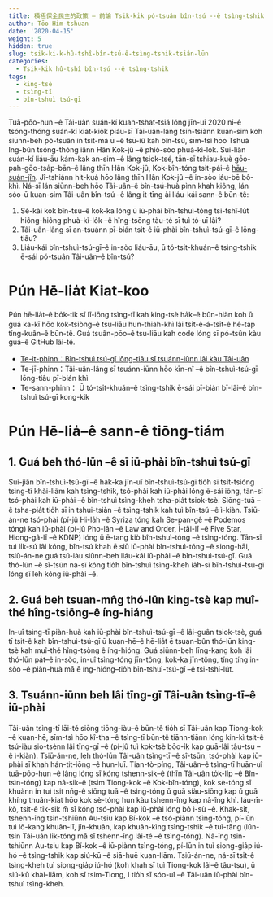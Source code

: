 ```yaml
---
title: 積極保全民主的政策 – 前論 Tsik-ki̍k pó-tsuân bîn-tsú --ê tsìng-tshik – Tsiân-lūn
author: Tōo Him-tshuan
date: '2020-04-15'
weight: 5
hidden: true
slug: tsik-ki-k-hû-tshî-bîn-tsú-ê-tsìng-tshik-tsiân-lūn
categories:
  - Tsik-ki̍k hû-tshî bîn-tsú --ê tsìng-tshik
tags:
  - king-tsè
  - tsìng-tī
  - bîn-tshuì tsú-gī
---
```


Tuā-pōo-hun --ê Tâi-uân suán-kí kuan-tshat-tsiá lóng jīn-uî 2020 nî--ê tsóng-thóng suán-kí kiat-kio̍k piáu-sī Tâi-uân-lâng tsin-tsiànn kuan-sim koh siūnn-beh pó-tsuân in tsit-má ū --ê tsū-iû kah bîn-tsú, sīm-tsì hōo Tshuà Ing-bûn tsóng-thóng iânn Hân Kok-jû --ê phiò-sòo phuà-kì-lo̍k. Sui-liân suán-kí liáu-āu kám-kak an-sim --ê lâng tsiok-tsé, tān-sī tshiau-kuè gōo-pah-gōo-tsa̍p-bān--ê lâng thīn Hân Kok-jû, Kok-bîn-tóng tsit-pái--ê [hāu-suán-jîn](https://www.bloomberg.com/graphics/2020-taiwan-election-results/). Jî-tshiánn hit-kuá hōo lâng thīn Hân Kok-jû --ê in-sòo iáu-bē bô-khì. Ná-sī lán siūnn-beh hōo Tâi-uân--ê bîn-tsú-huà pìnn khah kiông, lán sóo-ū kuan-sim Tâi-uân bîn-tsú --ê lâng it-tīng ài liáu-kái sann-ê būn-tê:

1.	Sè-kài kok bîn-tsú--ê kok-ka lóng ū iū-phài bîn-tshuì-tóng tsi-tshî-lu̍t hiông-hiông phuà-kì-lo̍k --ê hîng-tsōng tàu-té sī tuì tó-uī lâi?
2.	Tâi-uân-lâng sī an-tsuánn pī-bián tsit-ê iū-phài bîn-tshuì-tsú-gī--ê lōng-tiâu?
3.	Liáu-kái bîn-tshuì-tsú-gī--ê in-sòo liáu-āu, ū tó-tsi̍t-khuán--ê tsìng-tshik ē-sái pó-tsuân Tâi-uân--ê bîn-tsú?

# Pún Hē-lia̍t Kiat-koo
Pún hē-lia̍t--ê bo̍k-tik sī lī-iōng tsìng-tī kah king-tsè ha̍k--ê bûn-hiàn koh ū guá ka-kī hōo kok-tsiòng--ê tsu-liāu hun-thiah-khì lâi tsi̍t-ê-á-tsi̍t-ê hê-tap tíng-kuân--ê būn-tê. Guá tsuân-pōo--ê tsu-liāu kah code lóng sī pó-tsûn kàu guá--ê GitHub lāi-té. 

- [Te-it-phinn：Bîn-tshuì tsú-gī lōng-tiâu sī tsuánn-iūnn lâi kàu Tâi-uân](/台語版/Tâi-lô-pán/積極保全民主的政策/民粹主義浪潮是怎樣來到台灣/)
- Te-jī-phinn：Tâi-uân-lâng sī tsuánn-iūnn hōo kīn-nî --ê bîn-tshuì-tsú-gī lōng-tiâu pī-bián khì
- Te-sann-phinn： Ū tó-tsi̍t-khuán--ê tsìng-tshik ē-sái pī-bián bī-lâi--ê bîn-tshuì tsú-gī kong-kik

# Pún Hē-lia̍--ê sann-ê tiōng-tiám

## 1. Guá beh thó-lūn --ê sī iū-phài bîn-tshuì tsú-gī
Sui-jiân bîn-tshuì-tsú-gī --ê ha̍k-ka jīn-uî bîn-tshuì-tsú-gī tio̍h sī tsi̍t-tsióng tsìng-tī khài-liām kah tsìng-tshik, tsó-phài kah iū-phài lóng ē-sái iōng, tān-sī tsó-phài kah iū-phài --ê bîn-tshuì tsìng-kheh tsha-pia̍t tsiok-tsè. Siōng-tuā --ê tsha-pia̍t tio̍h sī in tshui-tsiàn --ê tsìng-tshik kah tuì bîn-tsú --ê ì-kiàn. Tsiū-án-ne tsó-phài (pí-jû Hi-la̍h --ê Syriza tóng kah Se-pan-gê --ê Podemos tóng) kah iū-phài (pí-jû Pho-lân --ê Law and Order, Ì-tāi-lī --ê Five Star, Hiong-gâ-lī --ê KDNP) lóng ū ē-tang kiò bîn-tshuì-tóng --ê tsìng-tóng. Tān-sī tuì li̍k-sú lâi kóng, bîn-tsú khah ē siū iū-phài bîn-tshuì-tóng --ê siong-hāi, tsiū-án-ne guá tsú-iàu siūnn-beh liáu-kái iū-phài --ê bîn-tshuì-tsú-gī. Guá thó-lūn --ê sî-tsūn ná-sī kóng tio̍h bîn-tshuì tsìng-kheh ia̍h-sī bîn-tshuì-tsú-gī lóng sī leh kóng iū-phài --ê. 

## 2. Guá beh tsuan-mn̂g thó-lūn king-tsè kap muî-thé hîng-tsiōng--ê íng-hiáng
In-uî tsìng-tī piàn-huà kah iū-phài bîn-tshuì-tsú-gī --ê lâi-guân tsiok-tsè, guá tī tsit-ê kah bîn-tshuì-tsú-gī ū kuan-hē--ê hē-lia̍t ē tsuan-bûn thó-lūn king-tsè kah muî-thé hîng-tsòng ê íng-hióng. Guá siūnn-beh līng-kang koh lâi thó-lūn pa̍t--ê in-sòo, in-uî tsìng-tóng jīn-tông, kok-ka jīn-tông, tíng tíng in-sòo --ê piàn-huà mā ē íng-hióng--tio̍h bîn-tshuì-tsú-gī --ê tsi-tshî-lu̍t.

## 3. Tsuánn-iūnn beh lâi tīng-gī Tâi-uân tsìng-tī--ê iū-phài
Tâi-uân tsìng-tī lāi-té siōng tiōng-iàu--ê būn-tê tio̍h sī Tâi-uân kap Tiong-kok --ê kuan-hē, sīm-tsì hōo kî-tha --ê tsìng-tī būn-tê tiānn-tiānn lóng kin-kì tsit-ê tsú-iàu sio-tsènn lâi tīng-gī --ê (pí-jû tuì kok-tsè bōo-i̍k kap guā-lâi tâu-tsu --ê ì-kiàn). Tsiū-án-ne, leh thó-lūn Tâi-uân tsìng-tī --ê sî-tsūn, tsó-phài kap iū-phài sī khah hán-tit-iōng --ê hun-luī. Tian-tò-píng, Tâi-uân--ê tsìng-tī huān-uî tuā-pōo-hun --ê lâng lóng sī kóng tshenn-sik--ê (thīn Tâi-uân to̍k-li̍p --ê Bîn-tsìn-tóng) kap nâ-sik--ê (tsim Tiong-kok --ê Kok-bîn-tóng), kok sè-tóng sī khuànn in tuì tsit nn̄g-ê siōng tuā --ê tsìng-tóng ū guā siàu-siōng kap ū guā khíng thuân-kiat hōo kok sè-tóng hun kàu tshenn-îng kap nâ-îng khì. Iáu-m̄-kò, tsit-ê ti̍k-sik m̄ sī kóng tsó-phài kap iū-phài lóng bô ì-sù --ê. Khak-si̍t, tshenn-îng tsin-tshiūnn Au-tsiu kap Bí-kok --ê tsó-piànn tsìng-tóng, pí-lūn tuì lô-kang khuân-lī, jîn-khuân, kap khuân-kìng tsìng-tshik --ê tuì-tāng (lūn-tsin Tâi-uân li̍k-tóng mā sī tshenn-îng lâi-té --ê tsìng-tóng). Nâ-îng tsin-tshiūnn Au-tsiu kap Bí-kok --ê iū-piànn tsìng-tóng, pí-lūn in tuì siong-gia̍p iú-hó --ê tsìng-tshik kap siú-kū --ê siā-huē kuan-liām. Tsiū-án-ne, ná-sī tsi̍t-ê tsìng-kheh tuì siong-gia̍p iú-hó (koh khah sī tuì Tiong-kok lâi--ê tâu-tsu), ū siú-kū khài-liām, koh sī tsim-Tiong, I tio̍h sī sóo-uî --ê Tâi-uân iū-phài bîn-tshuì tsìng-kheh.

